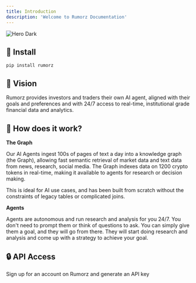 ```yaml
---
title: Introduction
description: 'Welcome to Rumorz Documentation'
---
```




<img alt="Hero Dark" classname="hidden dark:block" src="/images/hero-light.svg" />

## 🚀  Install

```
pip install rumorz
```

## 🚀 Vision

Rumorz provides investors and traders their own AI agent, aligned with their goals and preferences and with 24/7 access to real-time, institutional grade financial data and analytics.

## 🧠 How does it work?

**The Graph**

Our AI Agents ingest 100s of pages of text a day into a knowledge graph (the Graph), allowing fast semantic retrieval of market data and text data from news, research, social media. The Graph indexes data on 1200 crypto tokens in real-time, making it available to agents for research or decision making.

This is ideal for AI use cases, and has been built from scratch without the constraints of legacy tables or complicated joins.&#x20;

**Agents**

Agents are autonomous and run research and analysis for you 24/7. You don't need to prompt them or think of questions to ask. You can simply give them a goal, and they will go from there. They will start doing research and analysis and come up with a strategy to achieve your goal.



## 🔒 API Access

Sign up for an account on Rumorz and generate an API key